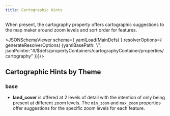 ```yaml
---
title: Cartographic Hints
---
```






When present, the cartography property offers cartographic suggestions to the map maker around zoom levels and sort order for features.


<JSONSchemaViewer
  schema={ yamlLoad(MainDefs) }
  resolverOptions={ generateResolverOptions( {yamlBasePath: '/', jsonPointer:"#/$defs/propertyContainers/cartographyContainer/properties/cartography" })}/>


## Cartographic Hints by Theme

### base

- **land_cover** is offered at 2 levels of detail with the intention of only being present at different zoom levels. The `min_zoom` and `max_zoom` properties offer suggestions for the specific zoom levels for each feature.
